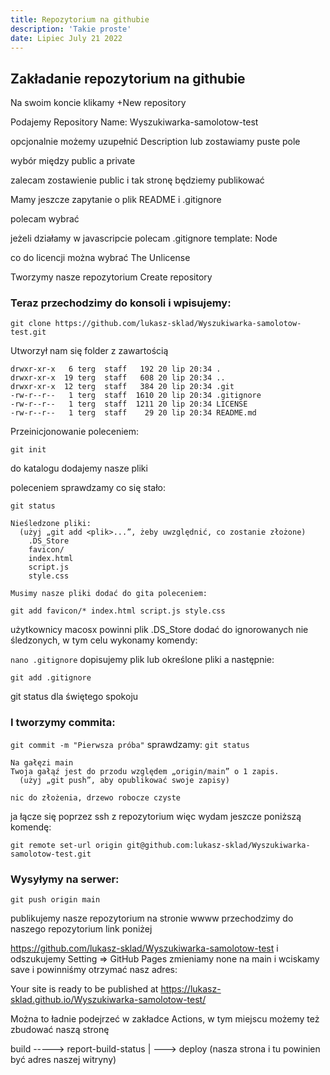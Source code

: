 ```yaml
---
title: Repozytorium na githubie
description: 'Takie proste'
date: Lipiec July 21 2022
---
```


<h2>Zakładanie repozytorium na githubie</h2>

Na swoim koncie klikamy +New repository

Podajemy Repository Name: Wyszukiwarka-samolotow-test

opcjonalnie możemy uzupełnić Description lub zostawiamy puste pole

wybór między public a private 

zalecam zostawienie public i tak stronę będziemy publikować 

Mamy jeszcze zapytanie o plik README i .gitignore

polecam wybrać

jeżeli działamy w javascripcie polecam 
.gitignore template: Node

co do licencji można wybrać The Unlicense

Tworzymy nasze repozytorium Create repository

<h3>Teraz przechodzimy do konsoli i wpisujemy:</h3>

```git clone https://github.com/lukasz-sklad/Wyszukiwarka-samolotow-test.git```

Utworzył nam się folder z zawartością
```
drwxr-xr-x   6 terg  staff   192 20 lip 20:34 .
drwxr-xr-x  19 terg  staff   608 20 lip 20:34 ..
drwxr-xr-x  12 terg  staff   384 20 lip 20:34 .git
-rw-r--r--   1 terg  staff  1610 20 lip 20:34 .gitignore
-rw-r--r--   1 terg  staff  1211 20 lip 20:34 LICENSE
-rw-r--r--   1 terg  staff    29 20 lip 20:34 README.md
```
Przeinicjonowanie poleceniem:

```git init```

do katalogu dodajemy nasze pliki

poleceniem sprawdzamy co się stało:

```git status```
```
Nieśledzone pliki:
  (użyj „git add <plik>...”, żeby uwzględnić, co zostanie złożone)
    .DS_Store
    favicon/
    index.html
    script.js
    style.css

Musimy nasze pliki dodać do gita poleceniem:
```
```git add favicon/* index.html script.js style.css```

użytkownicy macosx powinni plik .DS_Store dodać do ignorowanych nie śledzonych, w tym celu wykonamy komendy:

```nano .gitignore```
dopisujemy plik lub określone pliki a następnie:

```git add .gitignore```

git status dla świętego spokoju
<h3>I tworzymy commita:</h3>

```git commit -m "Pierwsza próba"```
sprawdzamy:
```git status```
```
Na gałęzi main
Twoja gałąź jest do przodu względem „origin/main” o 1 zapis.
  (użyj „git push”, aby opublikować swoje zapisy)

nic do złożenia, drzewo robocze czyste
```

ja łącze się poprzez ssh z repozytorium więc wydam jeszcze poniższą komendę:

```git remote set-url origin git@github.com:lukasz-sklad/Wyszukiwarka-samolotow-test.git```

<h3>Wysyłymy na serwer:</h3>

```git push origin main```

publikujemy nasze repozytorium na stronie wwww
przechodzimy do naszego repozytorium link poniżej

https://github.com/lukasz-sklad/Wyszukiwarka-samolotow-test
i odszukujemy Setting => GitHub Pages
zmieniamy none na main i wciskamy save
 i powinniśmy otrzymać nasz adres:

Your site is ready to be published at 
https://lukasz-sklad.github.io/Wyszukiwarka-samolotow-test/

Można to ładnie podejrzeć w zakładce Actions, w tym miejscu możemy też zbudować naszą stronę

build -----> report-build-status
        |
        ---> deploy (nasza strona i tu powinien być adres naszej witryny)